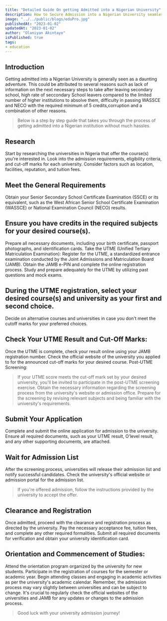 ```yaml
---
title: "Detailed Guide On getting Admitted into a Nigerian University"
description: How to Secure Admission into a Nigerian University seamlessly.
image: "../../public/blogs/eduPro.jpg"
publishedAt: "2023-01-02"
updatedAt: "2023-01-02"
author: "Olaniyan Akintayo"
isPublished: true
tags: 
- education
---
```


## Introduction

Getting admitted into a Nigerian University is generally seen as a daunting adventure. This could be attributed 
to several reasons such as lack of information on the next necessary steps to take after leaving
secondary school, high rate of seccondary School leavers compared to the limited
number of higher institutions to absolve them, difficulty in passing WASSCE and NECO with the required minimum 
of 5 credits,corruption and a combination of other reasons.


> Below is a step by step guide that takes you through the process of getting admitted
into a Nigerian institution without much hassles.





## Research

Start by researching the universities in Nigeria that offer the course(s) you're interested in.
Look into the admission requirements, eligibility criteria, and cut-off marks for each university.
Consider factors such as location, facilities, reputation, and tuition fees.

## Meet the General Requirements
Obtain your Senior Secondary School Certificate Examination (SSCE) or its equivalent, such as
the West African Senior School Certificate Examination (WASSCE) or National Examination Council 
(NECO) results.

## Ensure you have credits in the required subjects for your desired course(s).
Prepare all necessary documents, including your birth certificate, passport photographs, and identification cards.
Take the UTME (Unified Tertiary Matriculation Examination):
Register for the UTME, a standardized entrance examination conducted by the Joint Admissions and Matriculation Board (JAMB).
Obtain the JAMB e-PIN and complete the online registration process.
Study and prepare adequately for the UTME by utilizing past questions and mock exams.

## During the UTME registration, select your desired course(s) and university as your first and second choice.
Decide on alternative courses and universities in case you don't meet the cutoff marks for 
your preferred choices.

## Check Your UTME Result and Cut-Off Marks:
Once the UTME is complete, check your result online using your JAMB registration number.
Check the official website of the university you applied to for the announced cut-off marks for your desired course.
Post-UTME Screening:

> If your UTME score meets the cut-off mark set by your desired university, you'll be invited to participate in the post-UTME screening exercise.
Obtain the necessary information regarding the screening process from the university's website or admission office.
Prepare for the screening by revising relevant subjects and being familiar with the university's requirements.

## Submit Your Application
Complete and submit the online application for admission to the university.
Ensure all required documents, such as your UTME result, O'level result, and any other supporting documents, are attached.

## Wait for Admission List
After the screening process, universities will release their admission list and notify successful candidates.
Check the university's official website or admission portal for the admission list.
> If you're offered admission, follow the instructions provided by the university to accept the offer.

## Clearance and Registration
Once admitted, proceed with the clearance and registration process as directed by the university.
Pay the necessary acceptance fee, tuition fees, and complete any other required formalities.
Submit all required documents for verification and obtain your university identification card.
## Orientation and Commencement of Studies:
Attend the orientation program organized by the university for new students.
Participate in the registration of courses for the semester or academic year.
Begin attending classes and engaging in academic activities as per the university's academic calendar.
Remember, the admission process may vary slightly between universities and can be subject to change. It's crucial to regularly check the official websites of the universities and JAMB for any updates or changes to the admission process.

> Good luck with your university admission journey!

